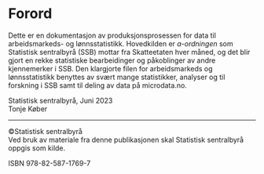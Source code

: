 # Forord {.unnumbered}

Dette er en dokumentasjon av produksjonsprosessen for data til
arbeidsmarkeds- og lønnsstatistikk. Hovedkilden er *a-ordningen* som Statistisk sentralbyrå (SSB)
mottar fra Skatteetaten hver måned, og det blir gjort en rekke
statistiske bearbeidinger og påkoblinger av andre kjennemerker i SSB.
Den klargjorte filen for arbeidsmarkeds og lønnsstatistikk benyttes av
svært mange statistikker, analyser og til forskning i SSB samt til
deling av data på microdata.no.

Statistisk sentralbyrå, Juni 2023  
Tonje Køber

---

©️Statistisk sentralbyrå  
Ved bruk av materiale fra denne publikasjonen
skal Statistisk sentralbyrå oppgis som kilde.

ISBN 978-82-587-1769-7

